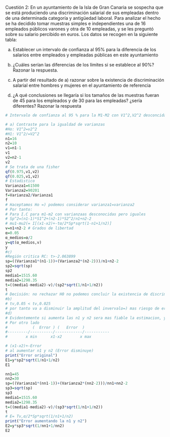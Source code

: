 Cuestión 2: En un ayuntamiento de la Isla de Gran Canaria se sospecha que se está produciendo una discriminación salarial de sus empleadas dentro de una determinada categoría y antigüedad laboral. Para analizar el hecho se ha decidido tomar muestras simples e independientes una de 16 empleados públicos varones y otra de 10 empleadas, y se les preguntó sobre su salario percibido en euros. Los datos se recogen en la siguiente tabla:

a) Establecer un intervalo de confianza al 95% para la diferencia de los salarios entre empleados y empleadas públicas en este ayuntamiento

b) ¿Cuáles serían las diferencias de los límites si se establece al 90%? Razonar la respuesta.

c) A partir del resultado de a) razonar sobre la existencia de discriminación salarial entre hombres y mujeres en el ayuntamiento de referencia

d) ¿A qué conclusiones se llegaría si los tamaños de las muestras fueran de 45 para los empleados y de 30 para las empleadas? ¿sería diferentes? Razonar la respuesta

```{r}
# Intervalo de confianza al 95 % para la M1-M2 con V1^2,V2^2 desconcidas

# a) Contraste para la igualdad de varianzas
#Ho: V1^2=v2^2
#H1: V1^2/=V2^2
n1=16
n2=10
v1=n1-1
v1
v2=n2-1
v2
# Se trata de una fisher 
qf(0.975,v1,v2)
qf(0.025,v1,v2)
# Estadistico
Varianza1=61500
Varianza2=90201
f=Varianza2/Varianza1
f
# Haceptamos Ho =) podemos considerar varianza1=varianza2
# Por tanto:
# Para I.C para m1-m2 con varianzaas desconocidas pero iguales
# Sp^2=(n1-1)*S1^2+(n2-1)*S2^2/n1+n2-2
# mu1-mu2(= I[(x1-x2)+-tα/2*Sp*sqrt(1-n1+1/n2)]
v=n1+n2-2 # Grados de libertad
α=0.05
α_medios=α/2
y=qt(α_medios,v)
y
#c)
#Región critica RC: t>-2.063899
sp=((Varianza1*(n1-1))+(Varianza2*(n2-2)))/n1+n2-2
sp2=sqrt(sp)
sp2
media1=1515.60
media2=1298.35
t=((media1-media2)-v)/(sp2*sqrt(1/n1+1/n2))
t
# Decisión: no rechazar H0 no podemos concluir la existencia de discriminación salarial entre hombres y mujeres en el ayuntamiento
#b)
# tv,0.05 < tv,0.025
# por tanto va a disminuir la amplitud del invervalo=) mas riesgo de error en la estimacion 
#d)
# Evidentemente si aumenta las n1 y n2 sera mas fiable la estimacion, y seguirian siendo iguales no podemos concluir la existencia de discriminación salarial entre hombres y mujeres en el ayuntamiento
# Por otro lado
#           (  Error ) (   Error  )
#---------/----------/------------/-----------
#        x min      x1-x2        x max  

# (x1-x2)+-Error
# al aumentar n1 y n2 (Error disminuye)
print("Error original")
E1=y*sp2*sqrt(1/n1+1/n2)
E1

nn1=45
nn2=30
sp=((Varianza1*(nn1-1))+(Varianza2*(nn2-2)))/nn1+nn2-2
sp3=sqrt(sp)
sp3
media1=1515.60
media2=1298.35
t=((media1-media2)-v)/(sp3*sqrt(1/n1+1/n2))
t
# E= Tv,α/2*Sp*sqrt(1/n1+1/n2)
print("Error aumentando la n1 y n2")
E2=y*sp3*sqrt(1/nn1+1/nn2)
E2
```


